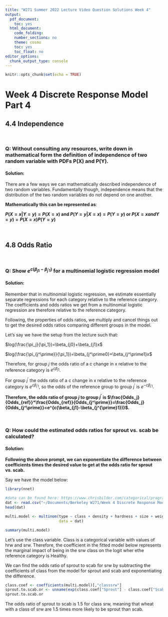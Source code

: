 ```yaml
---
title: "W271 Summer 2022 Lecture Video Question Solutions Week 4"
output:
  pdf_document:
    toc: yes
  html_document:
    code_folding:
    number_sections: no
    theme: cosmo
    toc: yes
    toc_float: no
editor_options:
  chunk_output_type: console
---
```


```r
knitr::opts_chunk$set(echo = TRUE)
```

# Week 4 Discrete Response Model Part 4

## 4.4 Independence

<br>

### Q: Without consulting any resources, write down in mathematical form the definition of independence of two random variable with PDFs P(X) and P(Y).

#### Solution:

There are a few ways we can mathematically described independence of two random variables. Fundamentally though, independence means that the distribution of the two random variables do not depend on one another.

**Mathematically this can be represented as**:

**$P(X=x|Y=y)=P(X=x)$ and $P(Y=y|X=x)=P(Y=y)$ or $P(X=x and Y=y)=P(X=x)P(Y=y)$**

<br>

## 4.8 Odds Ratio

<br>

### Q: Show $e^{c(\beta_{j1}-\beta_{j^{\prime}1})}$ for a multinomial logistic regression model

#### Solution:

Remember that in multinomial logistic regression, we estimate essentially separate regressions for each category relative to the reference category. The coefficients and odds ratios we get from a multinomial logistic regression are therefore relative to the reference category.

Following, the properties of odds ratios, we multiply and cancel things out to get the desired odds ratios comparing different groups in the model.

Let's say we have the setup from the lecture such that:

$log(\frac{\pi_j}{\pi_1})=\beta_{j0}+\beta_{j1}x$

$log(\frac{\pi_{j^\prime}}{\pi_1})=\beta_{j^\prime0}+\beta_{j^\prime1}x$

Therefore, for group $j$ the odds ratio of a c change in x relative to the reference category is $e^{c\beta_{j1}}$.

For group $j^\prime$ the odds ratio of a c change in x relative to the reference category is $e^{c\beta_{j^\prime1}}$, so the odds of the reference group to group $j^\prime$ is $e^{-c\beta_{j^\prime1}}$.

**Therefore, the odds ratio of group $j$ to group $j^{\prime}$ is $\frac{Odds_j}{Odds_{ref}}*\frac{Odds_{ref}}{Odds_{j^\prime}}=\frac{Odds_j}{Odds_{j^\prime}}=e^{c(\beta_{j1}-\beta_{j^{\prime}1})}$.**

<br>

### Q: How could the estimated odds ratios for sprout vs. scab be calculated?

#### Solution:

**Following the above prompt, we can exponentiate the difference between coefficients times the desired value to get at the odds ratio for sprout vs. scab.**

Say we have the model below:

```r
library(nnet)

#data can be found here: https://www.chrisbilder.com/categorical/programs_and_data.html
dat <- read.csv("~/Documents/Berkeley W271/Week 4 Discrete Response Model Part 4/wheat.csv")
head(dat)

multi.model <- multinom(type ~ class + density + hardness + size + weight + moisture,
                        data = dat)

summary(multi.model)
```

Let's use the class variable. Class is a categorical variable with values of hrw and srw. Therefore, the coefficient in the fitted model below represents the marginal impact of being in the srw class on the logit wher ethe reference category is Healthy.

We can find the odds ratio of sprout to scab for srw by subtracting the coefficients of class from the model for sprout and scab and exponentiating the difference.

```r
class.coef <- coefficients(multi.model)[,"classsrw"]
sprout.to.scab.or <- unname(exp(class.coef["Sprout"] - class.coef["Scab"]))
sprout.to.scab.or
```

The odds ratio of sprout to scab is 1.5 for class srw, meaning that wheat with a class of srw are 1.5 times more likely to be sprout than scab.

<br>
